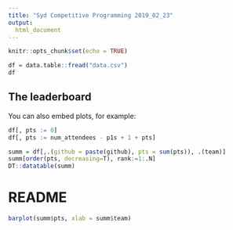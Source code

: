 ```yaml
---
title: "Syd Competitive Programming 2019_02_23"
output:
  html_document
---
```


```r
knitr::opts_chunk$set(echo = TRUE)
```

```r
df = data.table::fread("data.csv")
df
```

## The leaderboard

You can also embed plots, for example:

```r
df[, pts := 0]
df[, pts := num_attendees - p1s + 1 + pts]

summ = df[,.(github = paste(github), pts = sum(pts)), .(team)]
summ[order(pts, decreasing=T), rank:=1:.N]
DT::datatable(summ)
```

# README

```r
barplot(summ$pts, xlab = summ$team)
```

